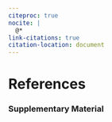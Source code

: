 ```yaml
---
citeproc: true
nocite: |
  @*
link-citations: true
citation-location: document
---
```


# References {.unnumbered}

::: {#refs}
:::

### Supplementary Material
